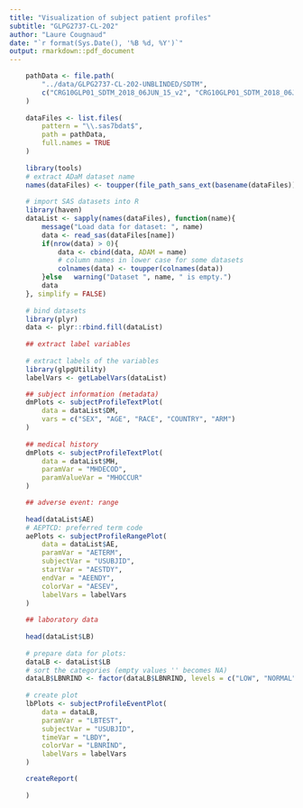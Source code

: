 ---
title: "Visualization of subject patient profiles"
subtitle: "GLPG2737-CL-202"
author: "Laure Cougnaud"
date: "`r format(Sys.Date(), '%B %d, %Y')`"
output: rmarkdown::pdf_document
---

```{r loadData}

	pathData <- file.path(
		"../data/GLPG2737-CL-202-UNBLINDED/SDTM",
		c("CRG10GLP01_SDTM_2018_06JUN_15_v2", "CRG10GLP01_SDTM_2018_06JUN_19")
	)
	
	dataFiles <- list.files(
		pattern = "\\.sas7bdat$",
		path = pathData, 
		full.names = TRUE
	)
	
	library(tools)
	# extract ADaM dataset name
	names(dataFiles) <- toupper(file_path_sans_ext(basename(dataFiles)))
	
	# import SAS datasets into R
	library(haven)
	dataList <- sapply(names(dataFiles), function(name){
		message("Load data for dataset: ", name)
		data <- read_sas(dataFiles[name])
		if(nrow(data) > 0){
			data <- cbind(data, ADAM = name)
			# column names in lower case for some datasets
			colnames(data) <- toupper(colnames(data))
		}else	warning("Dataset ", name, " is empty.")
		data
	}, simplify = FALSE)
	
	# bind datasets
	library(plyr)
	data <- plyr::rbind.fill(dataList)
	
	## extract label variables
	
	# extract labels of the variables
	library(glpgUtility)
	labelVars <- getLabelVars(dataList)

```

```{r createPlotModuleOfInterest}

	## subject information (metadata)
	dmPlots <- subjectProfileTextPlot(
		data = dataList$DM,
		vars = c("SEX", "AGE", "RACE", "COUNTRY", "ARM")
	)
	
	## medical history
	dmPlots <- subjectProfileTextPlot(
		data = dataList$MH,
		paramVar = "MHDECOD",
		paramValueVar = "MHOCCUR"
	)

	## adverse event: range
	
	head(dataList$AE)
	# AEPTCD: preferred term code
	aePlots <- subjectProfileRangePlot(
		data = dataList$AE,
		paramVar = "AETERM",
		subjectVar = "USUBJID",
		startVar = "AESTDY",
		endVar = "AEENDY",
		colorVar = "AESEV",
		labelVars = labelVars
	)
	
	## laboratory data
	
	head(dataList$LB)
	
	# prepare data for plots:
	dataLB <- dataList$LB
	# sort the categories (empty values '' becomes NA)
	dataLB$LBNRIND <- factor(dataLB$LBNRIND, levels = c("LOW", "NORMAL", "HIGH"))
	
	# create plot
	lbPlots <- subjectProfileEventPlot(
		data = dataLB,
		paramVar = "LBTEST",
		subjectVar = "USUBJID",
		timeVar = "LBDY",
		colorVar = "LBNRIND",
		labelVars = labelVars	
	)

```

```{r createReportWithAllModules}

	createReport(
			
	)

```



